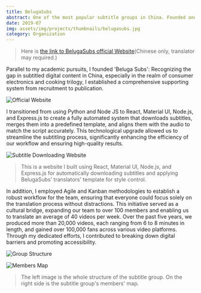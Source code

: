 ```yaml
---
title: BelugaSubs
abstract: One of the most popular subtitle groups in China. Founded and operated by me.
date: 2019-07
img: assets/img/projects/thumbnails/belugasubs.jpg
category: Organization
---
```


> Here is [the link to BelugaSubs official Website](https://www.belugasubs.com/)(Chinese only, translator may required.)

Parallel to my academic pursuits, I founded 'Beluga Subs': Recognizing the gap in subtitled digital content in China, especially in the realm of consumer electronics and cooking trilogy, I established a comprehensive supporting system from recruitment to publication.

![Official Website](/images/projects/belugasubs/Official-Website.png)

I transitioned from using Python and Node JS to React, Material UI, Node.js, and Express.js to create a fully automated system that downloads subtitles, merges them into a predefined template, and aligns them with the audio to match the script accurately. This technological upgrade allowed us to streamline the subtitling process, significantly enhancing the efficiency of our workflow and ensuring high-quality results.

![Subtitle Downloading Website](/images/projects/belugasubs/Subtitle-Downloading-Website.png)

> This is a website I built using React, Material UI, Node.js, and Express.js for automatically downloading subtitles and applying BelugaSubs' translators' template for style control.

In addition, I employed Agile and Kanban methodologies to establish a robust workflow for the team, ensuring that everyone could focus solely on the translation process without distractions. This initiative served as a cultural bridge, expanding our team to over 100 members and enabling us to translate an average of 40 videos per week. Over the past five years, we produced more than 20,000 videos, each ranging from 6 to 8 minutes in length, and gained over 100,000 fans across various video platforms. Through my dedicated efforts, I contributed to breaking down digital barriers and promoting accessibility.

![Group Structure](/images/projects/belugasubs/Group-Structure.png)

![Members Map](/images/projects/belugasubs/Members-Map.png)

> The left image is the whole structure of the subtitle group. On the right side is the subtitle group's members' map.
